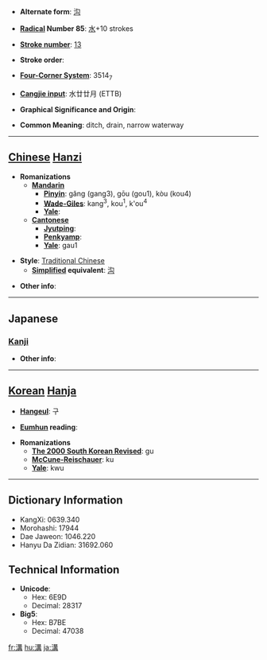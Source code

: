 * '''Alternate form''': [[沟]]

* '''[[Wiktionary:Chinese radical index| Radical]] Number 85''': [[Wiktionary:Chinese radical index 水|水]]+10 strokes

* '''[[Wiktionary:Chinese total strokes index|Stroke number]]''': [[Wiktionary:Chinese total strokes index 13|13]]

* '''Stroke order''': 

* '''[[Wiktionary:Chinese four corner index|Four-Corner System]]''': 3514<sub>7</sub>

* '''[[Wiktionary:Chinese Cangjie index|Cangjie input]]''': 水廿廿月 (ETTB)

* '''Graphical Significance and Origin''': 

* '''Common Meaning''': ditch, drain, narrow waterway

----

== [[Chinese]] [[Hanzi]] ==

* '''Romanizations'''
** '''[[Mandarin]]'''
*** '''[[Pinyin]]''': gǎng (gang3), gōu (gou1), kòu (kou4)
*** '''[[Wade-Giles]]''': kang<sup>3</sup>, kou<sup>1</sup>, k'ou<sup>4</sup>
*** '''[[Yale]]''': 
** '''[[Cantonese]]'''
*** '''[[Jyutping]]''':
*** '''[[Penkyamp]]''': 
*** '''[[Yale]]''': gau1

* '''Style''': [[Traditional Chinese]] 
** '''[[Simplified Chinese|Simplified]] equivalent''': [[沟]]

* '''Other info''': 

----

==Japanese==
===[[Kanji]]===
{{kanji|on readings=[[こう]] (kō)
|kun readings=[[みぞ]] (mizo)
}}

* '''Other info''':  

----

== [[Korean]] [[Hanja]] ==

* '''[[Hangeul]]''': 구

* '''[[Eumhun]] reading''': 

* '''Romanizations'''
** '''[[The 2000 South Korean Revised Romanization|The 2000 South Korean Revised]]''': gu
** '''[[McCune-Reischauer]]''': ku
** '''[[Yale]]''': kwu

----

== Dictionary Information ==

* KangXi: 0639.340
* Morohashi: 17944
* Dae Jaweon: 1046.220
* Hanyu Da Zidian: 31692.060

== Technical Information ==

* '''Unicode''':
** Hex: 6E9D
** Decimal: 28317
* '''Big5''':
** Hex: B7BE
** Decimal: 47038

[[fr:溝]]
[[hu:溝]]
[[ja:溝]]
